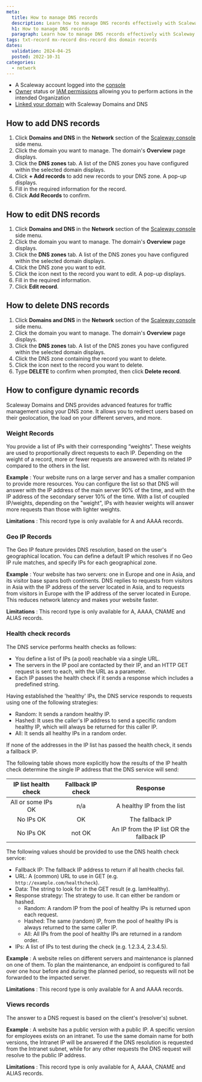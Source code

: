 ```yaml
---
meta:
  title: How to manage DNS records
  description: Learn how to manage DNS records effectively with Scaleway Domains and DNS. Discover how to add, edit, and delete DNS records, along with advanced configurations like dynamic records for traffic management and Geo IP for optimizing user experience based on location.
  h1: How to manage DNS records
  paragraph: Learn how to manage DNS records effectively with Scaleway Domains and DNS. Discover how to add, edit, and delete DNS records, along with advanced configurations like dynamic records for traffic management and Geo IP for optimizing user experience based on location.
tags: txt-record mx-record dns-record dns domain records
dates:
  validation: 2024-04-25
  posted: 2022-10-31
categories:
  - network
---
```


<Macro id="requirements" />

- A Scaleway account logged into the [console](https://console.scaleway.com)
- [Owner](/identity-and-access-management/iam/concepts/#owner) status or [IAM permissions](/identity-and-access-management/iam/concepts/#permission) allowing you to perform actions in the intended Organization
- [Linked your domain](/network/domains-and-dns/how-to/add-external-domain) with Scaleway Domains and DNS

## How to add DNS records

1. Click **Domains and DNS** in the **Network** section of the [Scaleway console](https://console.scaleway.com) side menu.
2. Click the domain you want to manage. The domain's **Overview** page displays.
3. Click the **DNS zones** tab. A list of the DNS zones you have configured within the selected domain displays.
4. Click **+ Add records** to add new records to your DNS zone. A pop-up displays.
5. Fill in the required information for the record.
6. Click **Add Records** to confirm.

## How to edit DNS records

1. Click **Domains and DNS** in the **Network** section of the [Scaleway console](https://console.scaleway.com) side menu.
2. Click the domain you want to manage. The domain's **Overview** page displays.
3. Click the **DNS zones** tab. A list of the DNS zones you have configured within the selected domain displays.
4. Click the DNS zone you want to edit.
5. Click the <Icon name="edit" /> icon next to the record you want to edit. A pop-up displays.
6. Fill in the required information.
7. Click **Edit record**.

## How to delete DNS records

1. Click **Domains and DNS** in the **Network** section of the [Scaleway console](https://console.scaleway.com) side menu.
2. Click the domain you want to manage. The domain's **Overview** page displays.
3. Click the **DNS zones** tab. A list of the DNS zones you have configured within the selected domain displays.
4. Click the DNS zone containing the record you want to delete.
5. Click the <Icon name="delete" /> icon next to the record you want to delete.
6. Type **DELETE** to confirm when prompted, then click **Delete record**.

## How to configure dynamic records

Scaleway Domains and DNS provides advanced features for traffic management using your DNS zone. It allows you to redirect users based on their geolocation, the load on your different servers, and more.

### Weight Records

You provide a list of IPs with their corresponding “weights”. These weights are used to proportionally direct requests to each IP. Depending on the weight of a record, more or fewer requests are answered with its related IP compared to the others in the list.

**Example**
: Your website runs on a large server and has a smaller companion to provide more resources. You can configure the list so that DNS will answer with the IP address of the main server 90% of the time, and with the IP address of the secondary server 10% of the time.  With a list of coupled IP/weights, depending on the "weight", IPs with heavier weights will answer more requests than those with lighter weights.

**Limitations**
: This record type is only available for A and AAAA records.

### Geo IP Records

The Geo IP feature provides DNS resolution, based on the user's geographical location. You can define a default IP which resolves if no Geo IP rule matches, and specify IPs for each geographical zone.

**Example**
: Your website has two servers: one in Europe and one in Asia, and its visitor base spans both continents. DNS replies to requests from visitors in Asia with the IP address of the server located in Asia, and to requests from visitors in Europe with the IP address of the server located in Europe. This reduces network latency and makes your website faster.

**Limitations**
: This record type is only available for A, AAAA, CNAME and ALIAS records.


### Health check records

The DNS service performs health checks as follows:

  - You define a list of IPs (a pool) reachable via a single URL.
  - The servers in the IP pool are contacted by their IP, and an HTTP GET request is sent to each, with the URL as a parameter.
  - Each IP passes the health check if it sends a response which includes a predefined string.

Having established the 'healthy' IPs, the DNS service responds to requests using one of the following strategies:

  - Random: It sends a random healthy IP.
  - Hashed: It uses the caller's IP address to send a specific random healthy IP, which will always be returned for this caller IP.
  - All: It sends all healthy IPs in a random order.

If none of the addresses in the IP list has passed the health check, it sends a fallback IP.

<Message type="note">
  The following table shows more explicitly how the results of the IP health check determine the single IP address that the DNS service will send:

  | IP list health check | Fallback IP check |                  Response                 |
  |:-------------------:|:------------------:|:-----------------------------------------:|
  | All or some IPs OK  | n/a                | A healthy IP from the list                |
  | No IPs OK           | OK                 | The fallback IP                           |
  | No IPs OK           | not OK             | An IP from the IP list OR the fallback IP |

</Message>

The following values should be provided to use the DNS health check service:

  - Fallback IP: The fallback IP address to return if all health checks fail.
  - URL: A (common) URL to use in GET (e.g. `http://example.com/healthcheck`).
  - Data: The string to look for in the GET result (e.g. IamHealthy).
  - Response strategy: The strategy to use. It can either be random or hashed.
    - Random: A random IP from the pool of healthy IPs is returned upon each request.
    - Hashed: The same (random) IP, from the pool of healthy IPs is always returned to the same caller IP.
    - All: All IPs from the pool of healthy IPs are returned in a random order.
  - IPs: A list of IPs to test during the check (e.g. 1.2.3.4, 2.3.4.5).

**Example**
: A website relies on different servers and maintenance is planned on one of them. To plan the maintenance, an endpoint is configured to fail over one hour before and during the planned period, so requests will not be forwarded to the impacted server.

**Limitations**
: This record type is only available for A and AAAA records.

### Views records

The answer to a DNS request is based on the client's (resolver's) subnet.

**Example**
: A website has a public version with a public IP. A specific version for employees exists on an intranet. To use the same domain name for both versions, the Intranet IP will be answered if the DNS resolution is requested from the Intranet subnet, while for any other requests the DNS request will resolve to the public IP address.

**Limitations**
: This record type is only available for A, AAAA, CNAME and ALIAS records.


